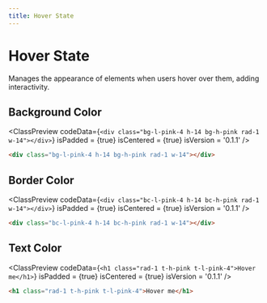 ```yaml
---
title: Hover State
---
```



# Hover State

Manages the appearance of elements when users hover over them, adding interactivity.

## Background Color

<ClassPreview
  codeData={`
    <div class="bg-l-pink-4 h-14 bg-h-pink rad-1 w-14"></div>
  `}
  isPadded = {true}
  isCentered = {true}
  isVersion = '0.1.1'
/>

```html
<div class="bg-l-pink-4 h-14 bg-h-pink rad-1 w-14"></div>
```

## Border Color

<ClassPreview
  codeData={`
    <div class="bc-l-pink-4 h-14 bc-h-pink rad-1 w-14"></div>
  `}
  isPadded = {true}
  isCentered = {true}
  isVersion = '0.1.1'
/>

```html
<div class="bc-l-pink-4 h-14 bc-h-pink rad-1 w-14"></div>
```

## Text Color

<ClassPreview
  codeData={`
    <h1 class="rad-1 t-h-pink t-l-pink-4">Hover me</h1>
  `}
  isPadded = {true}
  isCentered = {true}
  isVersion = '0.1.1'
/>

```html
<h1 class="rad-1 t-h-pink t-l-pink-4">Hover me</h1>
```
